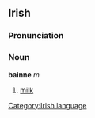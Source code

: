 ==Irish==
===Pronunciation===
{{IPA|[ˈbaɲə]}}

===Noun===
'''bainne''' ''m''
#[[milk]]

[[Category:Irish language]]